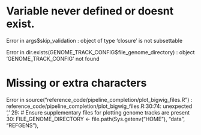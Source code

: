 
# Variable never defined or doesnt exist.
Error in args$skip_validation :
  object of type 'closure' is not subsettable

Error in dir.exists(GENOME_TRACK_CONFIG$file_genome_directory) :
  object 'GENOME_TRACK_CONFIG' not found

# Missing or extra characters
Error in source("reference_code/pipeline_completion/plot_bigwig_files.R") :
  reference_code/pipeline_completion/plot_bigwig_files.R:30:74: unexpected ','
29: # Ensure supplementary files for plotting genome tracks are present
30: FILE_GENOME_DIRECTORY <- file.path(Sys.getenv("HOME"), "data", "REFGENS"),

